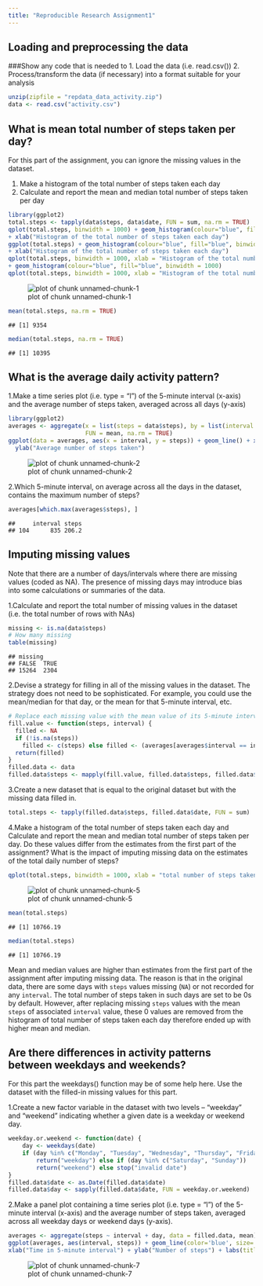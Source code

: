 ```yaml
---
title: "Reproducible Research Assignment1"
---
```


## Loading and preprocessing the data
###Show any code that is needed to
1. Load the data (i.e. read.csv())
2. Process/transform the data (if necessary) into a format suitable for your analysis

```r
unzip(zipfile = "repdata_data_activity.zip")
data <- read.csv("activity.csv")
```

## What is mean total number of steps taken per day?
For this part of the assignment, you can ignore the missing values in the dataset. 

1. Make a histogram of the total number of steps taken each day
2. Calculate and report the mean and median total number of steps taken per day

```r
library(ggplot2)
total.steps <- tapply(data$steps, data$date, FUN = sum, na.rm = TRUE)
qplot(total.steps, binwidth = 1000) + geom_histogram(colour="blue", fill="blue", binwidth = 1000) 
+ xlab("Histogram of the total number of steps taken each day")
ggplot(total.steps) + geom_histogram(colour="blue", fill="blue", binwidth = 1000) 
+ xlab("Histogram of the total number of steps taken each day")
qplot(total.steps, binwidth = 1000, xlab = "Histogram of the total number of steps taken each day")
+ geom_histogram(colour="blue", fill="blue", binwidth = 1000)
qplot(total.steps, binwidth = 1000, xlab = "Histogram of the total number of steps taken each day")
```

![plot of chunk unnamed-chunk-1](figure/unnamed-chunk-1.png) 

```r
mean(total.steps, na.rm = TRUE)
```

```
## [1] 9354
```

```r
median(total.steps, na.rm = TRUE)
```

```
## [1] 10395
```


## What is the average daily activity pattern?
1.Make a time series plot (i.e. type = "l") of the 5-minute interval (x-axis) and the average number of steps taken, averaged across all days (y-axis)

```r
library(ggplot2)
averages <- aggregate(x = list(steps = data$steps), by = list(interval = data$interval), 
                      FUN = mean, na.rm = TRUE)
ggplot(data = averages, aes(x = interval, y = steps)) + geom_line() + xlab("Time in 5-minute interval") + 
  ylab("Average number of steps taken")
```

![plot of chunk unnamed-chunk-2](figure/unnamed-chunk-2.png) 



2.Which 5-minute interval, on average across all the days in the dataset, contains the maximum number of steps?

```r
averages[which.max(averages$steps), ]
```

```
##     interval steps
## 104      835 206.2
```


## Imputing missing values
Note that there are a number of days/intervals where there are missing values (coded as NA). The presence of missing days may introduce bias into some calculations or summaries of the data.

1.Calculate and report the total number of missing values in the dataset (i.e. the total number of rows with NAs)

```r
missing <- is.na(data$steps)
# How many missing
table(missing)
```

```
## missing
## FALSE  TRUE 
## 15264  2304
```
2.Devise a strategy for filling in all of the missing values in the dataset. The strategy does not need to be sophisticated. For example, you could use the mean/median for that day, or the mean for that 5-minute interval, etc.

```r
# Replace each missing value with the mean value of its 5-minute interval
fill.value <- function(steps, interval) {
  filled <- NA
  if (!is.na(steps)) 
    filled <- c(steps) else filled <- (averages[averages$interval == interval, "steps"])
  return(filled)
}
filled.data <- data
filled.data$steps <- mapply(fill.value, filled.data$steps, filled.data$interval)
```

3.Create a new dataset that is equal to the original dataset but with the missing data filled in.

```r
total.steps <- tapply(filled.data$steps, filled.data$date, FUN = sum)
```
4.Make a histogram of the total number of steps taken each day and Calculate and report the mean and median total number of steps taken per day. Do these values differ from the estimates from the first part of the assignment? What is the impact of imputing missing data on the estimates of the total daily number of steps?

```r
qplot(total.steps, binwidth = 1000, xlab = "total number of steps taken each day")
```

![plot of chunk unnamed-chunk-5](figure/unnamed-chunk-5.png) 

```r
mean(total.steps)
```

```
## [1] 10766.19
```

```r
median(total.steps)
```

```
## [1] 10766.19
```


Mean and median values are higher than estimates from the first part of the assignment after imputing missing data. The reason is that in the original data, there are some days with `steps` values missing (`NA`) or not recorded for 
any `interval`. The total number of steps taken in such days are set to be 0s by
default. However, after replacing missing `steps` values with the mean `steps`
of associated `interval` value, these 0 values are removed from the histogram
of total number of steps taken each day therefore ended up with higher mean and median.

## Are there differences in activity patterns between weekdays and weekends?
For this part the weekdays() function may be of some help here. Use the dataset with the filled-in missing values for this part.

1.Create a new factor variable in the dataset with two levels – “weekday” and “weekend” indicating whether a given date is a weekday or weekend day.

```r
weekday.or.weekend <- function(date) {
    day <- weekdays(date)
    if (day %in% c("Monday", "Tuesday", "Wednesday", "Thursday", "Friday")) 
        return("weekday") else if (day %in% c("Saturday", "Sunday")) 
        return("weekend") else stop("invalid date")
}
filled.data$date <- as.Date(filled.data$date)
filled.data$day <- sapply(filled.data$date, FUN = weekday.or.weekend)
```

2.Make a panel plot containing a time series plot (i.e. type = "l") of the 5-minute interval (x-axis) and the average number of steps taken, averaged across all weekday days or weekend days (y-axis). 

```r
averages <- aggregate(steps ~ interval + day, data = filled.data, mean)
ggplot(averages, aes(interval, steps)) + geom_line(color='blue', size=.7) + facet_grid(day ~ .) + 
xlab("Time in 5-minute interval") + ylab("Number of steps") + labs(title = "Average number of steps taken per 5-minute interval")
```

![plot of chunk unnamed-chunk-7](figure/unnamed-chunk-7.png) 

